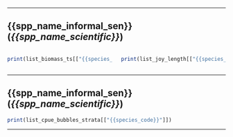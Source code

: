 -----

## {{spp_name_informal_sen}} (*{{spp_name_scientific}}*)

:::::: {.columns}
::: {.column}
```r
print(list_biomass_ts[["{{species_code}}"]])
```
:::

::: {.column}
```r
print(list_joy_length[["{{species_code}}"]])
```
:::
::::::



----

## {{spp_name_informal_sen}} (*{{spp_name_scientific}}*)


```r
print(list_cpue_bubbles_strata[["{{species_code}}"]])
```

----